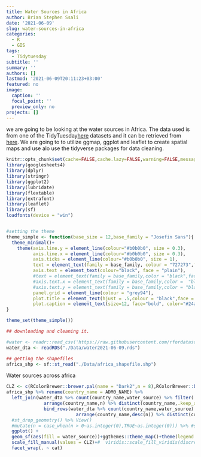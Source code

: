```yaml
---
title: Water Sources in Africa
author: Brian Stephen Ssali
date: '2021-06-09'
slug: water-sources-in-africa
categories:
  - R
  - GIS
tags:
  - Tidytuesday
subtitle: ''
summary: ''
authors: []
lastmod: '2021-06-09T20:11:23+03:00'
featured: no
image:
  caption: ''
  focal_point: ''
  preview_only: no
projects: []
---
```


we are going to be looking at the water sources in Africa. The data used is from one of the TidyTuesday[here](https://github.com/rfordatascience/tidytuesday/tree/master/data) datasets and it can be retrieved from [here](https://raw.githubusercontent.com/rfordatascience/tidytuesday/master/data/2021/2021-05-04/water.csv).
We are going to to utilize ggmap, ggplot and leaflet to create spatial maps and use alo use the tidyverse packages for data cleaning.


```r
knitr::opts_chunk$set(cache=FALSE,cache.lazy=FALSE,warning=FALSE,message=FALSE,echo=FALSE,dpi=600,fig.width=8,fig.height =8)
library(googlesheets4)
library(dplyr)
library(stringr)
library(ggplot2)
library(lubridate)
library(flextable)
library(extrafont)
library(leaflet)
library(sf)
loadfonts(device = "win")


#setting the theme
theme_simple <- function(base_size = 12,base_family = "Josefin Sans"){
  theme_minimal()+
    theme(axis.line.y = element_line(colour="#b0b0b0", size = 0.3),
          axis.line.x = element_line(colour="#b0b0b0", size = 0.3),
          axis.ticks = element_line(colour="#b0b0b0", size = 1),
          text = element_text(family = base_family, colour = "727273",face = "plain"),
          axis.text = element_text(colour="black", face = "plain"),
          #text = element_text(family = base_family,color = "black",face = "bold"),
          #axis.text.x = element_text(family = base_family,color =  "black",face = "bold" ),#"#727273"
          #axis.text.y = element_text(family = base_family,color = "black",face = "bold" ),
          panel.grid = element_line(colour = "grey94"),
          plot.title = element_text(hjust = .5,colour = "black",face = "bold"),
          plot.caption = element_text(size=12, face="bold", color="#24ace4"))
}

theme_set(theme_simple())
```

```r
## downloading and cleaning it.

#water <- readr::read_csv('https://raw.githubusercontent.com/rfordatascience/tidytuesday/master/data/2021/2021-05-04/water.csv')
water_dta <- readRDS("./Data/water2021-06-09.rds")

## getting the shapefiles
africa_shp <- sf::st_read("./Data/africa_shapefile.shp")
```

Water sources across africa

```r
CLZ <- c(RColorBrewer::brewer.pal(name = "Dark2",n = 8),RColorBrewer::brewer.pal(name = "Paired",n = 8))
africa_shp %>% rename(country_name = ADM0_NAME) %>% 
  left_join(water_dta %>% count(country_name,water_source) %>% filter(!is.na(water_source)) %>% 
              arrange(country_name,n) %>% distinct(country_name,.keep_all = T) %>% right_join(africa_shp %>% select(country_name = ADM0_NAME) %>% st_drop_geometry() )%>% mutate(cat = "minority") %>% 
              bind_rows(water_dta %>% count(country_name,water_source) %>% filter(!is.na(water_source)) %>%
                          arrange(country_name,desc(n)) %>% distinct(country_name,.keep_all = T)%>% right_join(africa_shp %>% select(country_name = ADM0_NAME) %>% st_drop_geometry() )%>% mutate(cat = "majority")  )) %>%
  #st_drop_geometry() %>% View()
  #mutate(n = case_when(n > 0~as.integer(0),TRUE~as.integer(0))) %>% #st_drop_geometry() %>% 
  ggplot() +
  geom_sf(aes(fill = water_source))+ggthemes::theme_map()+theme(legend.background =element_rect(fill = NA))+
  scale_fill_manual(values = CLZ)+#  viridis::scale_fill_viridis(discrete = T)+# scale_fill_brewer(palette = "Set1")+# theme(axis.text = element_blank(),panel.grid = element_blank(),axis.ticks = element_blank(),axis.line = element_blank())+
  facet_wrap(. ~ cat)
```

